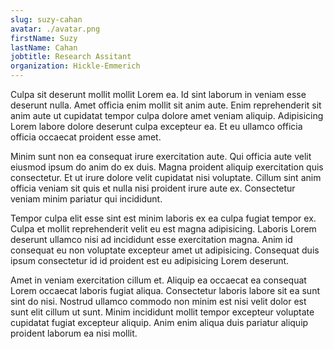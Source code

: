 ```yaml
---
slug: suzy-cahan
avatar: ./avatar.png
firstName: Suzy
lastName: Cahan
jobtitle: Research Assitant
organization: Hickle-Emmerich
---
```


Culpa sit deserunt mollit mollit Lorem ea. Id sint laborum in veniam esse
deserunt nulla. Amet officia enim mollit sit anim aute. Enim reprehenderit sit
anim aute ut cupidatat tempor culpa dolore amet veniam aliquip. Adipisicing
Lorem labore dolore deserunt culpa excepteur ea. Et eu ullamco officia officia
occaecat proident esse amet.

Minim sunt non ea consequat irure exercitation aute. Qui officia aute velit
eiusmod ipsum do anim do ex duis. Magna proident aliquip exercitation quis
consectetur. Et ut irure dolore velit cupidatat nisi voluptate. Cillum sint anim
officia veniam sit quis et nulla nisi proident irure aute ex. Consectetur veniam
minim pariatur qui incididunt.

Tempor culpa elit esse sint est minim laboris ex ea culpa fugiat tempor ex.
Culpa et mollit reprehenderit velit eu est magna adipisicing. Laboris Lorem
deserunt ullamco nisi ad incididunt esse exercitation magna. Anim id consequat
eu non voluptate excepteur amet ut adipisicing. Consequat duis ipsum consectetur
id id proident est eu adipisicing Lorem deserunt.

Amet in veniam exercitation cillum et. Aliquip ea occaecat ea consequat Lorem
occaecat laboris fugiat aliqua. Consectetur laboris labore sit ea sunt sint do
nisi. Nostrud ullamco commodo non minim est nisi velit dolor est sunt elit
cillum ut sunt. Minim incididunt mollit tempor excepteur voluptate cupidatat
fugiat excepteur aliquip. Anim enim aliqua duis pariatur aliquip proident
laborum ea nisi mollit.
